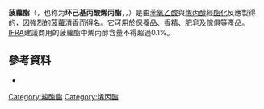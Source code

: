 {{Refimprove|time=2022-06-23T13:26:51+00:00}}
{{Chembox
| Name = 菠蘿酯
| NameEn = Pineapple ester
| ImageFile=Allyl_cyclohexanepropionate.svg
| IUPACName = Cyclohexanepropanoic acid, 2-propenyl ester
| IUPACNameZh = 環己基丙酸烯丙酯
| SystematicName = 
| OtherNames = 
| Section1 = {{Chembox Identifiers
| CASNo = 2705-87-5
| CASNo_Ref = {{cascite|changed|??}}
|  Abbreviations  =  
|  EINECS  =  
|  PubChem  =  
|  SMILES  =  
|  InChI  =  
|  RTECS  =  
|  MeSHName  = 
|  ChEBI  = 
|  KEGG  =  
}}
| Section2 = {{Chembox Properties
| C=12|H=20|O=2
| Appearance = 無色液體
| Density = 
| MeltingPtK = 
| Melting_notes = 
| BoilingPtK = 
| Boiling_notes = 
| Solubility = 
| Solubility1 = 
| Solvent1=
| SolubleOther = 
| Solvent = 
| LogP = 
| CriticalPt = 
| VaporPressure = 
| HenryConstant = 
| AtmosphericOHRateConstant = 
| Viscosity = 
| Viscosity_notes = 
| pKa = 
| pKb =
| Dipole=
| RefractIndex = }}
| Section4 = {{Chembox Thermochemistry
| DeltaHf = 
| DeltaHc = 
| Entropy = 
| HeatCapacity = }}
| Section6 = {{Chembox Explosive
| ShockSens = 
| FrictionSens = 
| ExplosiveV = 
| REFactor = }}
| Section7 = {{Chembox Hazards
| EUClass = 
| EUIndex = 
| MainHazards = 
| NFPA-H = 
| NFPA-F = 
| NFPA-R = 
| NFPA-O = 
| RPhrases = 
| SPhrases = 
| RSPhrases = 
| FlashPt = 
| Autoignition = 
| ExploLimits = 
| PEL = }}
| Section8 = {{Chembox Related
| OtherAnions = 
| OtherCations = 
| OtherFunctn = 
| Function = 
| OtherCpds = }}
}}

'''菠蘿酯'''（{{lang-en|Pineapple ester}}，也称为'''环己基丙酸烯丙酯'''，{{lang|en|allyl cyclohexanepropionate}}，{{lang|en|Cyclohexanepropanoic acid, 2-propenyl ester}}）是由[[苯氧乙酸|苯氧乙酸]]與[[烯丙醇|烯丙醇]]經[[酯化|酯化]]反應製得的，因強烈的菠蘿清香而得名。它可用於[[保養品|保養品]]、[[香精|香精]]、[[肥皂|肥皂]]及傢俱等產品。[[IFRA|IFRA]]建議商用的菠蘿酯中烯丙醇含量不得超過0.1%。

==參考資料==
*{{cite web|url=http://webbook.nist.gov/cgi/cbook.cgi?ID=C2705875&Units=SI&Mask=200|title=Cyclohexanepropanoic acid, 2-propenyl ester|access-date=2011-12-14|archive-date=2020-12-13|archive-url=https://web.archive.org/web/20201213062110/https://webbook.nist.gov/cgi/cbook.cgi?ID=C2705875&Units=SI&Mask=200|dead-url=no}}

[[Category:羧酸酯|Category:羧酸酯]]
[[Category:烯丙酯|Category:烯丙酯]]